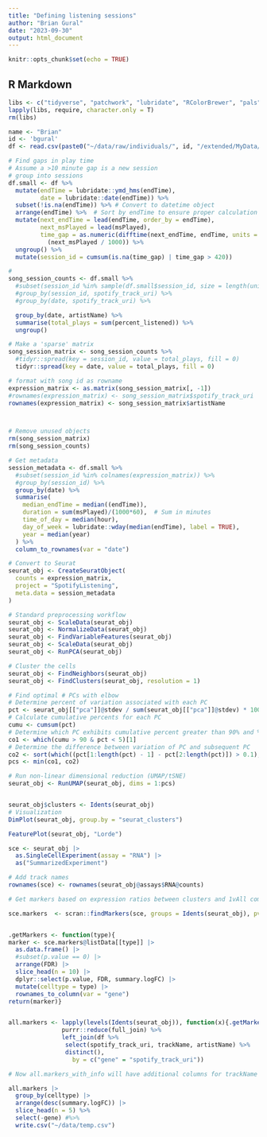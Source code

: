 ```yaml
---
title: "Defining listening sessions"
author: "Brian Gural"
date: "2023-09-30"
output: html_document
---
```


```r
knitr::opts_chunk$set(echo = TRUE)
```

## R Markdown

```r
libs <- c("tidyverse", "patchwork", "lubridate", "RColorBrewer", "pals", "ggridges", "viridis", "Seurat", "SCpubr")
lapply(libs, require, character.only = T)
rm(libs)
```

```r
name <- "Brian"
id <- 'bgural'
df <- read.csv(paste0("~/data/raw/individuals/", id, "/extended/MyData/cleaned_hist.csv"))

```


```r

  
# Find gaps in play time
# Assume a >10 minute gap is a new session
# group into sessions
df.small <- df %>%
  mutate(endTime = lubridate::ymd_hms(endTime),
         date = lubridate::date(endTime)) %>%
  subset(!is.na(endTime)) %>% # Convert to datetime object
  arrange(endTime) %>%  # Sort by endTime to ensure proper calculation
  mutate(next_endTime = lead(endTime, order_by = endTime),
         next_msPlayed = lead(msPlayed),
         time_gap = as.numeric(difftime(next_endTime, endTime, units = "secs")) -
           (next_msPlayed / 1000)) %>%
  ungroup() %>%
  mutate(session_id = cumsum(is.na(time_gap) | time_gap > 420))

# 
song_session_counts <- df.small %>%
  #subset(session_id %in% sample(df.small$session_id, size = length(unique(df.small$session_id)))) %>% 
  #group_by(session_id, spotify_track_uri) %>%
  #group_by(date, spotify_track_uri) %>%

  group_by(date, artistName) %>%
  summarise(total_plays = sum(percent_listened)) %>%
  ungroup()

# Make a 'sparse' matrix
song_session_matrix <- song_session_counts %>%
  #tidyr::spread(key = session_id, value = total_plays, fill = 0) 
  tidyr::spread(key = date, value = total_plays, fill = 0) 

# format with song id as rowname
expression_matrix <- as.matrix(song_session_matrix[, -1])
#rownames(expression_matrix) <- song_session_matrix$spotify_track_uri
rownames(expression_matrix) <- song_session_matrix$artistName



# Remove unused objects
rm(song_session_matrix)
rm(song_session_counts)

```


```r
# Get metadata
session_metadata <- df.small %>%
  #subset(session_id %in% colnames(expression_matrix)) %>% 
  #group_by(session_id) %>%
  group_by(date) %>%
  summarise(
    median_endTime = median((endTime)),
    duration = sum(msPlayed)/(1000*60),  # Sum in minutes
    time_of_day = median(hour),
    day_of_week = lubridate::wday(median(endTime), label = TRUE),
    year = median(year)
  ) %>% 
  column_to_rownames(var = "date")

# Convert to Seurat
seurat_obj <- CreateSeuratObject(
  counts = expression_matrix,
  project = "SpotifyListening",
  meta.data = session_metadata
)
```

```r
# Standard preprocessing workflow
seurat_obj <- ScaleData(seurat_obj)
seurat_obj <- NormalizeData(seurat_obj)
seurat_obj <- FindVariableFeatures(seurat_obj)
seurat_obj <- ScaleData(seurat_obj)
seurat_obj <- RunPCA(seurat_obj)

# Cluster the cells
seurat_obj <- FindNeighbors(seurat_obj)
seurat_obj <- FindClusters(seurat_obj, resolution = 1)

# Find optimal # PCs with elbow
# Determine percent of variation associated with each PC
pct <- seurat_obj[["pca"]]@stdev / sum(seurat_obj[["pca"]]@stdev) * 100
# Calculate cumulative percents for each PC
cumu <- cumsum(pct)
# Determine which PC exhibits cumulative percent greater than 90% and % variation associated with the PC as less than 5
co1 <- which(cumu > 90 & pct < 5)[1]
# Determine the difference between variation of PC and subsequent PC
co2 <- sort(which((pct[1:length(pct) - 1] - pct[2:length(pct)]) > 0.1), decreasing = T)[1] + 1
pcs <- min(co1, co2)

# Run non-linear dimensional reduction (UMAP/tSNE)
seurat_obj <- RunUMAP(seurat_obj, dims = 1:pcs)


seurat_obj$clusters <- Idents(seurat_obj)
# Visualization
DimPlot(seurat_obj, group.by = "seurat_clusters")


```

```r

FeaturePlot(seurat_obj, "Lorde")

```


```r
sce <- seurat_obj |> 
  as.SingleCellExperiment(assay = "RNA") |>
  as("SummarizedExperiment")

# Add track names
rownames(sce) <- rownames(seurat_obj@assays$RNA@counts)

# Get markers based on expression ratios between clusters and 1vAll comparisons

sce.markers  <- scran::findMarkers(sce, groups = Idents(seurat_obj), pval.type = "all", direction = "up")


.getMarkers <- function(type){
marker <- sce.markers@listData[[type]] |>
  as.data.frame() |> 
  #subset(p.value == 0) |>
  arrange(FDR) |>
  slice_head(n = 10) |>
  dplyr::select(p.value, FDR, summary.logFC) |>
  mutate(celltype = type) |> 
  rownames_to_column(var = "gene")
return(marker)}


all.markers <- lapply(levels(Idents(seurat_obj)), function(x){.getMarkers(x)}) |>
               purrr::reduce(full_join) %>% 
               left_join(df %>% 
                select(spotify_track_uri, trackName, artistName) %>%
                distinct(), 
                  by = c("gene" = "spotify_track_uri"))

# Now all.markers_with_info will have additional columns for trackName and artistName

all.markers |>
  group_by(celltype) |>
  arrange(desc(summary.logFC)) |>
  slice_head(n = 5) %>% 
  select(-gene) #%>% 
  write.csv("~/data/temp.csv")

```